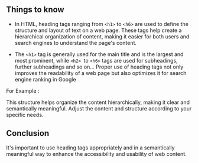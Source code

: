 
## Things to know

-   In HTML, heading tags ranging from `<h1>` to `<h6>` are used to define the structure and layout of text on a web page. These tags help create a hierarchical organization of content, making it easier for both users and search engines to understand the page's content.

-   The `<h1>` tag is generally used for the main title and is the largest and most prominent, while `<h2> `to `<h6>` tags are used for subheadings, further subheadings and so on... Proper use of heading tags not only improves the readability of a web page but also optimizes it for search engine ranking in Google

For Example :

<CodePreview code={headingCode} file="index.html" />

This structure helps organize the content hierarchically, making it clear and semantically meaningful. Adjust the content and structure according to your specific needs.

## Conclusion

It's important to use heading tags appropriately and in a semantically meaningful way to enhance the accessibility and usability of web content.
